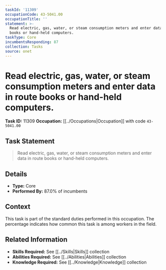 ```yaml
---
taskId: '11309'
occupationCode: 43-5041.00
occupationTitle: ''
statement: >-
  Read electric, gas, water, or steam consumption meters and enter data in route
  books or hand-held computers.
taskType: Core
incumbentsResponding: 87
collection: Tasks
source: onet
---
```

# Read electric, gas, water, or steam consumption meters and enter data in route books or hand-held computers.

**Task ID:** 11309
**Occupation:** [[../Occupations|Occupation]] with code `43-5041.00`

## Task Statement

> Read electric, gas, water, or steam consumption meters and enter data in route books or hand-held computers.

## Details

- **Type:** Core
- **Performed By:** 87.0% of incumbents

## Context

This task is part of the standard duties performed in this occupation. The percentage indicates how common this task is among workers in the field.

## Related Information

- **Skills Required:** See [[../Skills|Skills]] collection
- **Abilities Required:** See [[../Abilities|Abilities]] collection
- **Knowledge Required:** See [[../Knowledge|Knowledge]] collection
